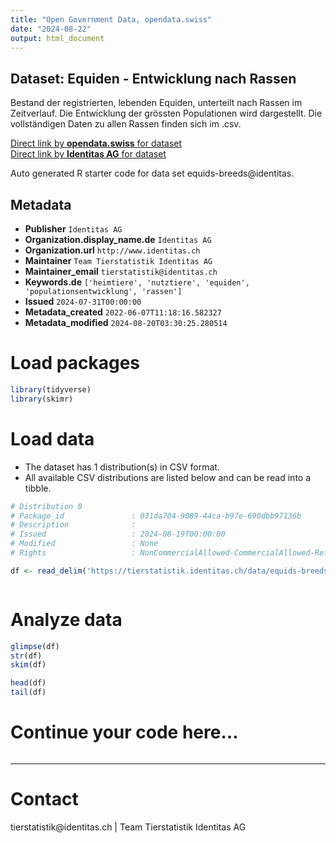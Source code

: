 ```yaml
---
title: "Open Government Data, opendata.swiss"
date: "2024-08-22"
output: html_document
---
```


## Dataset: Equiden - Entwicklung nach Rassen

Bestand der registrierten, lebenden Equiden, unterteilt nach Rassen im Zeitverlauf. Die Entwicklung der grössten Populationen wird dargestellt. Die vollständigen Daten zu allen Rassen finden sich im .csv.

[Direct link by **opendata.swiss** for dataset](https://opendata.swiss/de/dataset/equiden-entwicklung-nach-rassen)<br>
[Direct link by **Identitas AG** for dataset](https://tierstatistik.identitas.ch/)

Auto generated R starter code for data set equids-breeds@identitas.

## Metadata

- **Publisher** `Identitas AG`
- **Organization.display_name.de** `Identitas AG`
- **Organization.url** `http://www.identitas.ch`
- **Maintainer** `Team Tierstatistik Identitas AG`
- **Maintainer_email** `tierstatistik@identitas.ch`
- **Keywords.de** `['heimtiere', 'nutztiere', 'equiden', 'populationsentwicklung', 'rassen']`
- **Issued** `2024-07-31T00:00:00`
- **Metadata_created** `2022-06-07T11:18:16.582327`
- **Metadata_modified** `2024-08-20T03:30:25.280514`


# Load packages

```r

library(tidyverse)
library(skimr)

```

# Load data

-   The dataset has 1 distribution(s) in CSV format.
-   All available CSV distributions are listed below and can be read into a tibble.

```r

# Distribution 0
# Package_id               : 031da704-9089-44ca-b97e-690dbb97136b
# Description              : 
# Issued                   : 2024-08-19T00:00:00
# Modified                 : None
# Rights                   : NonCommercialAllowed-CommercialAllowed-ReferenceRequired

df <- read_delim('https://tierstatistik.identitas.ch/data/equids-breeds.csv')



```

# Analyze data

```r

glimpse(df)
str(df)
skim(df)

head(df)
tail(df)

```

# Continue your code here...

```r

```

------------------------------------------------------------------------

# Contact

tierstatistik@identitas.ch | Team Tierstatistik Identitas AG
